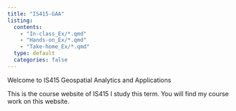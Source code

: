 ```yaml
---
title: "IS415-GAA"
listing:
  contents: 
    - "In-class_Ex/*.qmd"
    - "Hands-on_Ex/*.qmd"
    - "Take-home_Ex/*.qmd"
  type: default
  categories: false
---
```


Welcome to IS415 Geospatial Analytics and Applications

This is the course website of IS415 I study this term. You will find my course work on this website.
